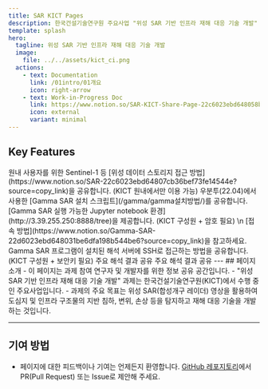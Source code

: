 ```yaml
---
title: SAR KICT Pages
description: 한국건설기술연구원 주요사업 "위성 SAR 기반 인프라 재해 대응 기술 개발" 과제 참여 연구자/개발자를 위한 페이지 입니다.
template: splash
hero:
  tagline: 위성 SAR 기반 인프라 재해 대응 기술 개발
  image:
    file: ../../assets/kict_ci.png
  actions:
    - text: Documentation
      link: /01intro/01개요
      icon: right-arrow
    - text: Work-in-Progress Doc
      link: https://www.notion.so/SAR-KICT-Share-Page-22c6023ebd648058b9f1c10ef02e94ad?source=copy_link
      icon: external
      variant: minimal
---
```



## Key Features
<CardGrid stagger>
	<Card title="원내 위성데이터 스토리지 (내부용)" icon="pencil">
		원내 사용자를 위한 Sentinel-1 등 [위성 데이터 스토리지 접근 방법](https://www.notion.so/SAR-22c6023ebd64807cb36bef73fe14544e?source=copy_link)을 공유합니다.
		(KICT 원내에서만 이용 가능)
	</Card>
	<Card title="Gamma SAR 설치 스크립트 (내부용)" icon="setting">
		우분투(22.04)에서 사용한 [Gamma SAR 설치 스크립트](/gamma/gamma설치방법/)를 공유합니다.
	</Card>
	<Card title="Gamma Jupyter Server (내부용)" icon="setting">
		[Gamma SAR 실행 가능한 Jupyter notebook 환경](http://3.39.255.250:8888/tree)을 제공합니다. (KICT 구성원 + 암호 필요) \n
		[접속 방법](https://www.notion.so/Gamma-SAR-22d6023ebd648031be6dfa198b544be6?source=copy_link)을 참고하세요.
	</Card>
	<Card title="Gamma Server SSH 접근 (내부용)" icon="setting">
		Gamma SAR 프로그램이 설치된 해석 서버에 SSH로 접근하는 방법을 공유합니다. (KICT 구성원 + 보안키 필요)
	</Card>
	<Card title="인천대교 주탑 변위 분석 결과" icon="add-document">
		주요 해석 결과 공유
	</Card>
	<Card title="항만 지반 침하 분석 결과" icon="open-book">
		주요 해석 결과 공유
	</Card>
</CardGrid>
---
## 페이지 소개
- 이 페이지는 과제 참여 연구자 및 개발자를 위한 정보 공유 공간입니다.
- "위성 SAR 기반 인프라 재해 대응 기술 개발" 과제는 한국건설기술연구원(KICT)에서 수행 중인 주요사업입니다.
- 과제의 주요 목표는 위성 SAR(합성개구 레이더) 영상을 활용하여 도심지 및 인프라 구조물의 지반 침하, 변위, 손상 등을 탐지하고 재해 대응 기술을 개발하는 것입니다.

---
## 기여 방법
- 페이지에 대한 피드백이나 기여는 언제든지 환영합니다. [GitHub 레포지토리](https://github.com/husky81/sar-kict-pages)에서 PR(Pull Request) 또는 Issue로 제안해 주세요.
